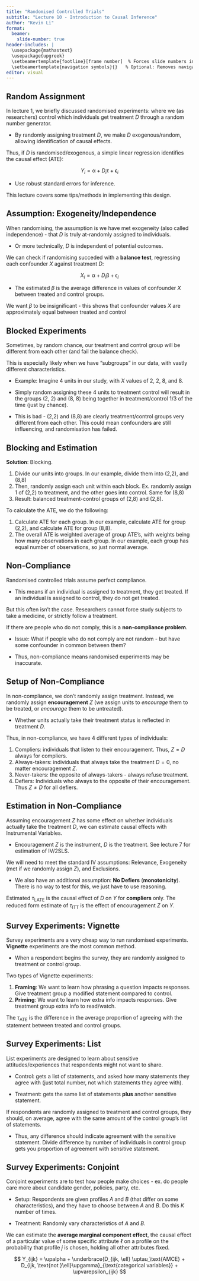 ```yaml
---
title: "Randomised Controlled Trials"
subtitle: "Lecture 10 - Introduction to Causal Inference"
author: "Kevin Li"
format:
  beamer:
    slide-number: true
header-includes: |
  \usepackage{mathastext}
  \usepackage{upgreek}
  \setbeamertemplate{footline}[frame number]  % Forces slide numbers in footline
  \setbeamertemplate{navigation symbols}{}   % Optional: Removes navigation symbols
editor: visual
---
```


## Random Assignment

In lecture 1, we briefly discussed randomised experiments: where we (as researchers) control which individuals get treatment $D$ through a random number generator.

-   By randomly assigning treatment $D$, we make $D$ exogenous/random, allowing identification of causal effects.

Thus, if $D$ is randomised/exogenous, a simple linear regression identifies the causal effect (ATE):

$$
Y_i = \upalpha + D_i\uptau + \upvarepsilon_i
$$

-   Use robust standard errors for inference.

This lecture covers some tips/methods in implementing this design.

## Assumption: Exogeneity/Independence

When randomising, the assumption is we have met exogeneity (also called independence) - that $D$ is truly at-randomly assigned to individuals.

-   Or more technically, $D$ is independent of potential outcomes.

We can check if randomising succeded with a **balance test**, regressing each confounder $X$ against treatment $D$:

$$
X_i = \upalpha +  D_i\upbeta + \upvarepsilon_i
$$

-   The estimated $\beta$ is the average difference in values of confounder $X$ between treated and control groups.

We want $\beta$ to be insignificant - this shows that confounder values $X$ are approximately equal between treated and control

## Blocked Experiments

Sometimes, by random chance, our treatment and control group will be different from each other (and fail the balance check).

This is especially likely when we have "subgroups" in our data, with vastly different characteristics.

-   Example: Imagine 4 units in our study, with $X$ values of 2, 2, 8, and 8.

-   Simply random assigning these 4 units to treatment control will result in the groups (2, 2) and (8, 8) being together in treatment/control 1/3 of the time (just by chance).

-   This is bad - (2,2) and (8,8) are clearly treatment/control groups very different from each other. This could mean confounders are still influencing, and randomisation has failed.

## Blocking and Estimation

**Solution**: Blocking.

1.  Divide our units into groups. In our example, divide them into (2,2), and (8,8)
2.  Then, randomly assign each unit within each block. Ex. randomly assign 1 of (2,2) to treatment, and the other goes into control. Same for (8,8)
3.  Result: balanced treatment-control groups of (2,8) and (2,8).

To calculate the ATE, we do the following:

1.  Calculate ATE for each group. In our example, calculate ATE for group (2,2), and calculate ATE for group (8,8).
2.  The overall ATE is weighted average of group ATE's, with weights being how many observations in each group. In our example, each group has equal number of observations, so just normal average.

## Non-Compliance

Randomised controlled trials assume perfect compliance.

-   This means if an individual is assigned to treatment, they get treated. If an individual is assigned to control, they do not get treated.

But this often isn't the case. Researchers cannot force study subjects to take a medicine, or strictly follow a treatment.

If there are people who do not comply, this is a **non-compliance problem**.

-   Issue: What if people who do not comply are not random - but have some confounder in common between them?

-   Thus, non-compliance means randomised experiments may be inaccurate.

## Setup of Non-Compliance

In non-compliance, we don't randomly assign treatment. Instead, we randomly assign **encouragement** $Z$ (we assign units to *encourage* them to be treated, or *encourage* them to be untreated).

-   Whether units actually take their treatment status is reflected in treatment $D$.

Thus, in non-compliance, we have 4 different types of individuals:

1.  Compliers: individuals that listen to their encouragement. Thus, $Z = D$ always for compliers.
2.  Always-takers: individuals that always take the treatment $D=0$, no matter encouragement $Z$.
3.  Never-takers: the opposite of always-takers - always refuse treatment.
4.  Defiers: Individuals who always to the opposite of their encouragement. Thus $Z≠D$ for all defiers.

## Estimation in Non-Compliance

Assuming encouragement $Z$ has some effect on whether individuals actually take the treatment $D$, we can estimate causal effects with Instrumental Variables.

-   Encouragement $Z$ is the instrument, $D$ is the treatment. See lecture 7 for estimation of IV/2SLS.

We will need to meet the standard IV assumptions: Relevance, Exogeneity (met if we randomly assign $Z$), and Exclusions.

-   We also have an additional assumption: **No Defiers** (**monotonicity**). There is no way to test for this, we just have to use reasoning.

Estimated $\tau_\text{LATE}$ is the causal effect of $D$ on $Y$ for **compliers** only. The reduced form estimate of $\tau_\text{ITT}$ is the effect of encouragement $Z$ on $Y$.

## Survey Experiments: Vignette

Survey experiments are a very cheap way to run randomised experiments. **Vignette** experiments are the most common method.

-   When a respondent begins the survey, they are randomly assigned to treatment or control group.

Two types of Vignette experiments:

1.  **Framing**: We want to learn how phrasing a question impacts responses. Give treatment group a modified statement compared to control.
2.  **Priming**: We want to learn how extra info impacts responses. Give treatment group extra info to read/watch.

The $\tau_\text{ATE}$ is the difference in the average proportion of agreeing with the statement between treated and control groups.

## Survey Experiments: List

List experiments are designed to learn about sensitive attitudes/experiences that respondents might not want to share.

-   Control: gets a list of statements, and asked how many statements they agree with (just total number, not which statements they agree with).

-   Treatment: gets the same list of statements **plus** another sensitive statement.

If respondents are randomly assigned to treatment and control groups, they should, on average, agree with the same amount of the control group's list of statements.

-   Thus, any difference should indicate agreement with the sensitive statement. Divide difference by number of individuals in control group gets you proportion of agreement with sensitive statement.

## Survey Experiments: Conjoint

Conjoint experiments are to test how people make choices - ex. do people care more about candidate gender, policies, party, etc.

-   Setup: Respondents are given profiles $A$ and $B$ (that differ on some characteristics), and they have to choose between $A$ and $B$. Do this $K$ number of times.

-   Treatment: Randomly vary characteristics of $A$ and $B$.

We can estimate the **average marginal component effect**, the causal effect of a particular value of some specific attribute $\ell$ on a profile on the probability that profile $j$ is chosen, holding all other attributes fixed.

$$
Y_{ijk} = \upalpha + \underbrace{D_{ijk, \ell} \uptau_\text{AMCE} + D_{ijk, \text{not }\ell}\upgamma}_{\text{categorical variables}} + \upvarepsilon_{ijk}
$$